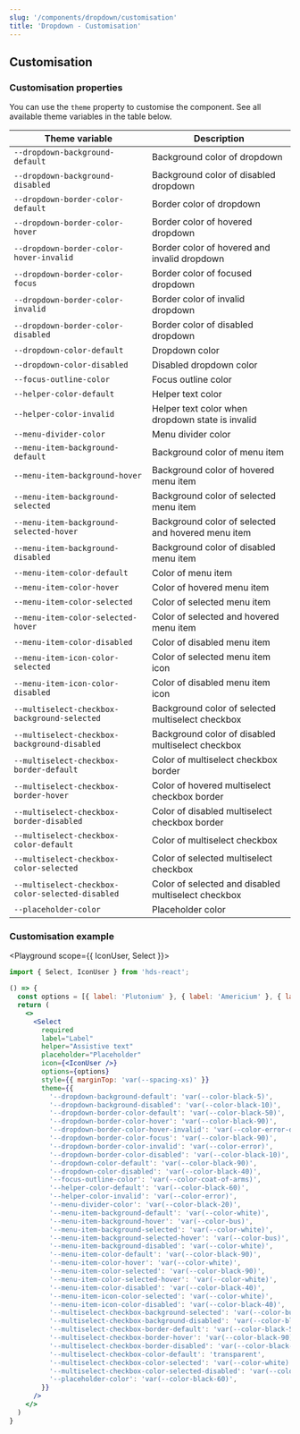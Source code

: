 ```yaml
---
slug: '/components/dropdown/customisation'
title: 'Dropdown - Customisation'
---
```




## Customisation

### Customisation properties
You can use the `theme` property to customise the component. See all available theme variables in the table below.

| Theme variable                                   | Description                                         |
| ------------------------------------------------ | --------------------------------------------------- |
| `--dropdown-background-default`                  | Background color of dropdown                        |
| `--dropdown-background-disabled`                 | Background color of disabled dropdown               |
| `--dropdown-border-color-default`                | Border color of dropdown                            |
| `--dropdown-border-color-hover`                  | Border color of hovered dropdown                    |
| `--dropdown-border-color-hover-invalid`          | Border color of hovered and invalid dropdown        |
| `--dropdown-border-color-focus`                  | Border color of focused dropdown                    |
| `--dropdown-border-color-invalid`                | Border color of invalid dropdown                    |
| `--dropdown-border-color-disabled`               | Border color of disabled dropdown                   |
| `--dropdown-color-default`                       | Dropdown color                                      |
| `--dropdown-color-disabled`                      | Disabled dropdown color                             |
| `--focus-outline-color`                          | Focus outline color                                 |
| `--helper-color-default`                         | Helper text color                                   |
| `--helper-color-invalid`                         | Helper text color when dropdown state is invalid    |
| `--menu-divider-color`                           | Menu divider color                                  |
| `--menu-item-background-default`                 | Background color of menu item                       |
| `--menu-item-background-hover`                   | Background color of hovered menu item               |
| `--menu-item-background-selected`                | Background color of selected menu item              |
| `--menu-item-background-selected-hover`          | Background color of selected and hovered menu item  |
| `--menu-item-background-disabled`                | Background color of disabled menu item              |
| `--menu-item-color-default`                      | Color of menu item                                  |
| `--menu-item-color-hover`                        | Color of hovered menu item                          |
| `--menu-item-color-selected`                     | Color of selected menu item                         |
| `--menu-item-color-selected-hover`               | Color of selected and hovered menu item             |
| `--menu-item-color-disabled`                     | Color of disabled menu item                         |
| `--menu-item-icon-color-selected`                | Color of selected menu item icon                    |
| `--menu-item-icon-color-disabled`                | Color of disabled menu item icon                    |
| `--multiselect-checkbox-background-selected`     | Background color of selected multiselect checkbox   |
| `--multiselect-checkbox-background-disabled`     | Background color of disabled multiselect checkbox   |
| `--multiselect-checkbox-border-default`          | Color of multiselect checkbox border                |
| `--multiselect-checkbox-border-hover`            | Color of hovered multiselect checkbox border        |
| `--multiselect-checkbox-border-disabled`         | Color of disabled multiselect checkbox border       |
| `--multiselect-checkbox-color-default`           | Color of multiselect checkbox                       |
| `--multiselect-checkbox-color-selected`          | Color of selected multiselect checkbox              |
| `--multiselect-checkbox-color-selected-disabled` | Color of selected and disabled multiselect checkbox |
| `--placeholder-color`                            | Placeholder color                                   |


### Customisation example
<Playground scope={{ IconUser, Select }}>

```jsx
import { Select, IconUser } from 'hds-react';

() => {
  const options = [{ label: 'Plutonium' }, { label: 'Americium' }, { label: 'Copernicium' }, { label: 'Berkelium' }];
  return (
    <>
      <Select
        required
        label="Label"
        helper="Assistive text"
        placeholder="Placeholder"
        icon={<IconUser />}
        options={options}
        style={{ marginTop: 'var(--spacing-xs)' }}
        theme={{
          '--dropdown-background-default': 'var(--color-black-5)',
          '--dropdown-background-disabled': 'var(--color-black-10)',
          '--dropdown-border-color-default': 'var(--color-black-50)',
          '--dropdown-border-color-hover': 'var(--color-black-90)',
          '--dropdown-border-color-hover-invalid': 'var(--color-error-dark)',
          '--dropdown-border-color-focus': 'var(--color-black-90)',
          '--dropdown-border-color-invalid': 'var(--color-error)',
          '--dropdown-border-color-disabled': 'var(--color-black-10)',
          '--dropdown-color-default': 'var(--color-black-90)',
          '--dropdown-color-disabled': 'var(--color-black-40)',
          '--focus-outline-color': 'var(--color-coat-of-arms)',
          '--helper-color-default': 'var(--color-black-60)',
          '--helper-color-invalid': 'var(--color-error)',
          '--menu-divider-color': 'var(--color-black-20)',
          '--menu-item-background-default': 'var(--color-white)',
          '--menu-item-background-hover': 'var(--color-bus)',
          '--menu-item-background-selected': 'var(--color-white)',
          '--menu-item-background-selected-hover': 'var(--color-bus)',
          '--menu-item-background-disabled': 'var(--color-white)',
          '--menu-item-color-default': 'var(--color-black-90)',
          '--menu-item-color-hover': 'var(--color-white)',
          '--menu-item-color-selected': 'var(--color-black-90)',
          '--menu-item-color-selected-hover': 'var(--color-white)',
          '--menu-item-color-disabled': 'var(--color-black-40)',
          '--menu-item-icon-color-selected': 'var(--color-white)',
          '--menu-item-icon-color-disabled': 'var(--color-black-40)',
          '--multiselect-checkbox-background-selected': 'var(--color-bus)',
          '--multiselect-checkbox-background-disabled': 'var(--color-black-10)',
          '--multiselect-checkbox-border-default': 'var(--color-black-50)',
          '--multiselect-checkbox-border-hover': 'var(--color-black-90)',
          '--multiselect-checkbox-border-disabled': 'var(--color-black-10)',
          '--multiselect-checkbox-color-default': 'transparent',
          '--multiselect-checkbox-color-selected': 'var(--color-white)',
          '--multiselect-checkbox-color-selected-disabled': 'var(--color-white)',
          '--placeholder-color': 'var(--color-black-60)',
        }}
      />
    </>
  )
}
```

</Playground>

